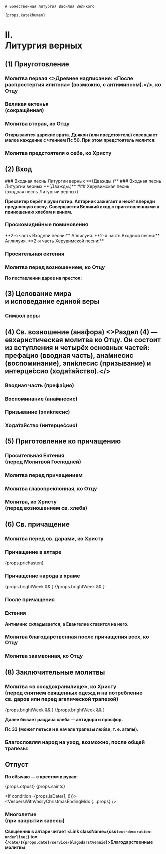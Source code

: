 

<If condition={!props.onlyVernie}>
    <div className={css`margin-bottom: 24px;`} id="nachalo" />

    # Божественная литургия Василия Великого

    {props.katekhumen}

</If>

<div id="vernie" />

# II. <br /> Литургия верных

## (1) Приуготовление

<MdxLoader src="Liturgies/Vernie/Priugotovlenie" />

### Молитва первая <Tooltip><>**Древнее надписание: «После распростертия илитона» (возможно, с антиминсом).**</></Tooltip>, ко Отцу

<MdxLoader src="Liturgies/Vernie/Molitva1VV" />

### Великая ектенья <br /> (сокращённая)

<MdxLoader src="Liturgies/Vernie/SokrEkteniaVV" />

### Молитва вторая, ко Отцу

<MdxLoader src="Liturgies/Vernie/Molitva2VV" />

**Открываются царские врата. Дьякон (или предстоятель) совершает малое каждение с чтением Пс 50. При этом предстоятель молится:**

### Молитва предстоятеля о себе, ко Христу

<MdxLoader src="Liturgies/Vernie/MolitvaOSebeVV" />

## (2) Вход

<If condition={props.isEasterOffsetRange(-3)}>
    ### Входная песнь Литургии верных
    <MdxLoader src="Shared/TrapeziTainstvennoi" />
    **(Дважды.)**
</If>
<If condition={props.isEasterOffsetRange(-1)}>
    ### Входная песнь Литургии верных
    <MdxLoader src="Liturgies/Vernie/DaMolchit" />
    **(Дважды.)**
</If>
<If condition={!props.isEasterOffsetRange(-3) && !props.isEasterOffsetRange(-1)}>
    ### Херувимская песнь <br /> (входная песнь Литургии верных)
    <MdxLoader src="Liturgies/Vernie/Heruvimskaya" />
</If>

<MdxLoader src="Liturgies/Vernie/Dialog" />

**Пресвитер берёт в руки потир. Алтарник зажигает и несёт впереди предносную свечу. Совершается Великий вход с приготовленными к приношению хлебом и вином.**

### Проскомидийные поминовения

<MdxLoader src="Liturgies/Vernie/ProskPominVV" />

<If condition={props.isEasterOffsetRange(-3)}>
    **2-я часть Входной песни:**
    <MdxLoader src="Shared/TrapeziTainstvennoi" />
    Аллилуия.
</If>
<If condition={props.isEasterOffsetRange(-1)}>
    **2-я часть Входной песни:**
    <MdxLoader src="Liturgies/Vernie/DaMolchit" />
    Аллилуия.
</If>
<If condition={!props.isEasterOffsetRange(-3) && !props.isEasterOffsetRange(-1)}>
    **2-я часть Херувимской песни:**
    <MdxLoader src="Liturgies/Vernie/Heruvimskaya2VV" />
</If>

### Просительная ектения

<MdxLoader src="Liturgies/Vernie/Prositelnaya" />

### Молитва перед возношением, ко Отцу

**По поставлении даров на престол:**

<MdxLoader src="Liturgies/Vernie/MolitvaBeforeVosnVV" />

<div id="tselovanie" />

## (3) Целование мира <br />и исповедание единой веры

<MdxLoader src="Liturgies/Vernie/TselovanieMira" />

<div id="simvol" />

### Символ веры

<MdxLoader src="Liturgies/Vernie/SimvolVery" />

<div id="anafora" />

## (4) Св. возношение (ана́фора) <Tooltip><>Раздел (4) — евхаристическая молитва ко Отцу. Он состоит из вступления и четырёх основных частей: префа́цио (вводная часть), ана́мнесис (воспоминание), эпи́клесис (призывание) и интерце́ссио (хода́тайство).</></Tooltip>

<MdxLoader src="Liturgies/Vernie/AnaforaVstup" />

<div id="prefacio" />

### Вводная часть (префа́цио)

<MdxLoader src="Liturgies/Vernie/AnaforaPrefacVV" />

<div id="anamnesis" />

### Воспоминание (ана́мнесис)

<MdxLoader src="Liturgies/Vernie/AnaforaAnamnesVV" />

<div id="epiclisis" />

### Призывание (эпи́клесис)

<MdxLoader src="Liturgies/Vernie/AnaforaEpiklesVV" />

### Хода́тайство (интерце́ссио)

<MdxLoader src="Liturgies/Vernie/AnaforaIntercessVV" zadastoinik={props.zadastoinik} />

## (5) Приготовление ко причащению

<MdxLoader src="Liturgies/Vernie/DaBudut" />

### Просительная Ектения <br /> (перед Молитвой Господней)

<MdxLoader src="Liturgies/Vernie/Prositelnaya2" />

<div id="ourfather" />

### Молитва перед причащением

<MdxLoader src="Liturgies/Vernie/MolitvaAfterPrichVV" />
<MdxLoader src="Liturgies/Vernie/Otche" />
<MdxLoader src="Liturgies/Vernie/MirVsem2" />

<div id="glavopriklon" />

### Молитва главопреклонная, ко Отцу

<MdxLoader src="Liturgies/Vernie/MolitvaGlavVV" />

### Молитва, ко Христу <br />(перед возношением св. хлеба)

<MdxLoader src="Liturgies/Vernie/MolitvaBeforeVosn" />

<div id="prichashenie" />

## (6) Св. причащение

### Молитва перед св. дарами, ко Христу

<MdxLoader src="Liturgies/Vernie/MolitvaBeforeDary" />

### Причащение в алтаре

{props.prichasten}

<MdxLoader src="Liturgies/Vernie/PrichAltar" />

### Причащение народа в храме

<MdxLoader src="Liturgies/Vernie/PrichPeople" />

{props.brightWeek && <MdxLoader src="Shared/EasterTroparion" />}
{!props.brightWeek && <MdxLoader src="Liturgies/Vernie/PrichStihPeople" />}

### После причащения

<MdxLoader src="Liturgies/Vernie/AfterPrich" />

<Blagodarenie
    easterSeason={props.easterSeason}
    isEasterOffsetRange={props.isEasterOffsetRange}
    dayOfWeek={props.dayOfWeek}
    brightWeek={props.brightWeek}
/>

### Ектения

<MdxLoader src="Liturgies/Vernie/EkteniaAftPric" />

**Антиминс складывается, а Евангелие ставится на него.**

### Молитва благодарственная после причащения всех, ко Отцу

<MdxLoader src="Liturgies/Vernie/MolitvaBlagVV" />

### Молитва заамвонная, ко Отцу

<MdxLoader src="Liturgies/Vernie/Zaamvon" />

## (8) Заключительные молитвы

### Молитва «в сосудохранилище», ко Христу <br />(перед снятием священных одежд и на потребление <br />св. даров или перед агапической трапезой)

<MdxLoader src="Liturgies/Vernie/SosudohranVV" />
{props.brightWeek && <MdxLoader src="Shared/EasterTroparion" />}
{!props.brightWeek && <MdxLoader src="Liturgies/Vernie/DaBudetImja" />}

**Далее бывает раздача хлеба — антидора и просфор.**

**Пс 33 (может петься и в начале трапезы любви, т. е. агапы).**

<MdxLoader src="Shared/Psalm33" />

### Бла­го­словляя народ на уход, возможно, после об­щей трапезы:

<MdxLoader src="Liturgies/Vernie/OkBlag" />
<MdxLoader
    src="Liturgies/Vernie/PreOtpust"
    brightWeek={props.brightWeek}
    easterOtdanie={props.easterOtdanie}
    isEasterOffsetRange={props.isEasterOffsetRange}
/>

<div id="otpust" />

## Отпуст

**По обычаю — с крестом в руках:**

{props.otpust}
{props.saints}

<If condition={props.isDate(1, 6)}>
    <VespersWithVasilyChristmasEndingMdx {...props} />
</If>

### Многолетие<br />(при закрытии завесы)

<MdxLoader src="Liturgies/Vernie/Mnogoletie" />

**Священник в алтаре читает <Link className={css`text-decoration: underline;`} to={`/date/${props.date}/service/blagodarstvennie`}>Благодарственные молитвы</Link>**
